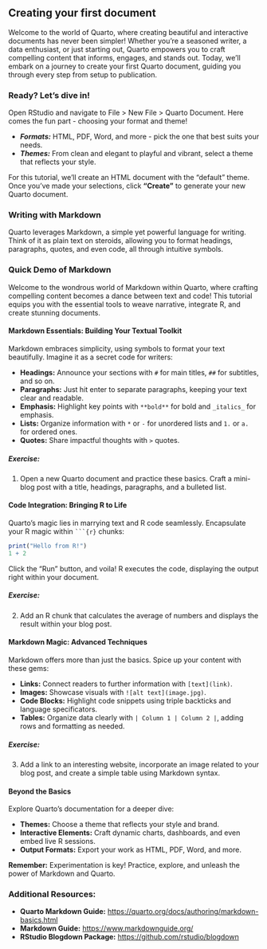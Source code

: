 ## Creating your first document

Welcome to the world of Quarto, where creating beautiful and interactive documents has never been simpler! Whether you're a seasoned writer, a data enthusiast, or just starting out, Quarto empowers you to craft compelling content that informs, engages, and stands out. Today, we'll embark on a journey to create your first Quarto document, guiding you through every step from setup to publication.

### Ready? Let's dive in!

Open RStudio and navigate to File > New File > Quarto Document. Here comes the fun part - choosing your format and theme!

- _**Formats:**_ HTML, PDF, Word, and more - pick the one that best suits your needs.
- _**Themes:**_ From clean and elegant to playful and vibrant, select a theme that reflects your style.

For this tutorial, we'll create an HTML document with the "default" theme. Once you've made your selections, click **"Create"** to generate your new Quarto document.

### Writing with Markdown

Quarto leverages Markdown, a simple yet powerful language for writing. Think of it as plain text on steroids, allowing you to format headings, paragraphs, quotes, and even code, all through intuitive symbols.

### Quick Demo of Markdown

Welcome to the wondrous world of Markdown within Quarto, where crafting compelling content becomes a dance between text and code! This tutorial equips you with the essential tools to weave narrative, integrate R, and create stunning documents.

#### Markdown Essentials: Building Your Textual Toolkit

Markdown embraces simplicity, using symbols to format your text beautifully. Imagine it as a secret code for writers:

- **Headings:** Announce your sections with `#` for main titles, `##` for subtitles, and so on.
- **Paragraphs:** Just hit enter to separate paragraphs, keeping your text clear and readable.  
- **Emphasis:** Highlight key points with `**bold**` for bold and `_italics_` for emphasis.
- **Lists:** Organize information with `*` or `-` for unordered lists and `1.` or `a.` for ordered ones.
- **Quotes:** Share impactful thoughts with `>` quotes.

##### Exercise: 

1. Open a new Quarto document and practice these basics. Craft a mini-blog post with a title, headings, paragraphs, and a bulleted list.

#### Code Integration: Bringing R to Life

Quarto's magic lies in marrying text and R code seamlessly. Encapsulate your R magic within ` ```{r} ` chunks:

```r
print("Hello from R!")
1 + 2
```

Click the "Run" button, and voila! R executes the code, displaying the output right within your document.

##### Exercise:
2. Add an R chunk that calculates the average of numbers and displays the result within your blog post.


#### Markdown Magic: Advanced Techniques
Markdown offers more than just the basics. Spice up your content with these gems:

-  **Links:** Connect readers to further information with `[text](link)`.
- **Images:** Showcase visuals with `![alt text](image.jpg)`.
- **Code Blocks:** Highlight code snippets using triple backticks and language specificators.
-  **Tables:** Organize data clearly with 
`| Column 1 | Column 2 |`, adding rows and formatting as needed.

##### Exercise: 
3. Add a link to an interesting website, incorporate an image related to your blog post, and create a simple table using Markdown syntax.

#### Beyond the Basics

Explore Quarto's documentation for a deeper dive:

- **Themes:** Choose a theme that reflects your style and brand.
- **Interactive Elements:** Craft dynamic charts, dashboards, and even embed live R sessions.
- **Output Formats:** Export your work as HTML, PDF, Word, and more.

**Remember:** Experimentation is key! Practice, explore, and unleash the power of Markdown and Quarto.

### Additional Resources:

- **Quarto Markdown Guide:** [https://quarto.org/docs/authoring/markdown-basics.html](https://quarto.org/docs/authoring/markdown-basics.html)
- **Markdown Guide:** [https://www.markdownguide.org/](https://www.markdownguide.org/)
- **RStudio Blogdown Package:** [https://github.com/rstudio/blogdown](https://github.com/rstudio/blogdown)



